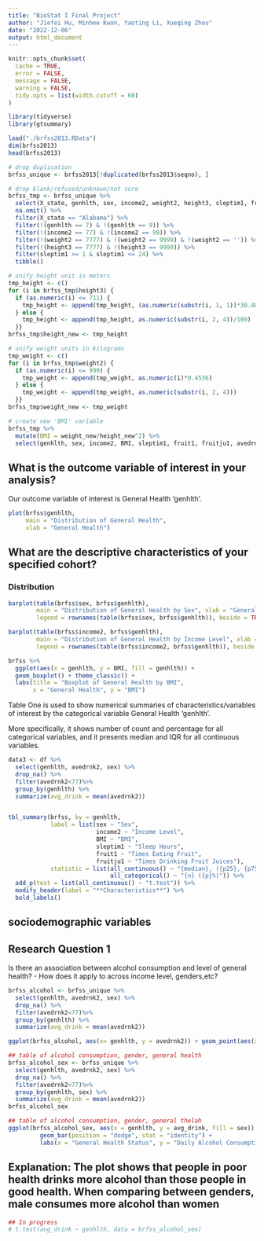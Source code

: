 ```yaml
---
title: "BioStat I Final Project"
author: "Jiefei Hu, Minhee Kwon, Yaoting Li, Xueqing Zhou"
date: "2022-12-06"
output: html_document
---
```


```r
knitr::opts_chunk$set(
  cache = TRUE,
  error = FALSE,
  message = FALSE,
  warning = FALSE,
  tidy.opts = list(width.cutoff = 60)
)
```

```r
library(tidyverse)
library(gtsummary)
```

```r
load("./brfss2013.RData")
dim(brfss2013)
head(brfss2013)
```

```r
# drop duplication
brfss_unique <- brfss2013[!duplicated(brfss2013$seqno), ]

# drop blank/refused/unknown/not sure
brfss_tmp <- brfss_unique %>%
  select(X_state, genhlth, sex, income2, weight2, height3, sleptim1, fruit1, fruitju1, avedrnk2) %>%
  na.omit() %>%
  filter(X_state == "Alabama") %>%
  filter(!(genhlth == 7) & !(genhlth == 9)) %>%
  filter(!(income2 == 77) & !(income2 == 99)) %>%
  filter(!(weight2 == 7777) & !(weight2 == 9999) & !(weight2 == '')) %>%
  filter(!(height3 == 7777) & !(height3 == 9999)) %>%
  filter(sleptim1 >= 1 & sleptim1 <= 24) %>%
  tibble()

# unify height unit in meters
tmp_height <- c()
for (i in brfss_tmp$height3) {
  if (as.numeric(i) <= 711) {
    tmp_height <- append(tmp_height, (as.numeric(substr(i, 1, 1))*30.48 + as.numeric(substr(i, 2, 3))*2.54)/100)
  } else {
    tmp_height <- append(tmp_height, as.numeric(substr(i, 2, 4))/100)
  }}
brfss_tmp$height_new <- tmp_height

# unify weight units in kilograms
tmp_weight <- c()
for (i in brfss_tmp$weight2) {
  if (as.numeric(i) <= 999) {
    tmp_weight <- append(tmp_weight, as.numeric(i)*0.4536)
  } else {
    tmp_weight <- append(tmp_weight, as.numeric(substr(i, 2, 4)))
  }}
brfss_tmp$weight_new <- tmp_weight

# create new 'BMI' variable
brfss_tmp %>% 
  mutate(BMI = weight_new/height_new^2) %>%
  select(genhlth, sex, income2, BMI, sleptim1, fruit1, fruitju1, avedrnk2) -> brfss
```

## What is the outcome variable of interest in your analysis? 

Our outcome variable of interest is General Health 'genhlth'.

```r
plot(brfss$genhlth,
     main = "Distribution of General Health",
     xlab = "General Health")
```

##	What are the descriptive characteristics of your specified cohort?

### Distribution

```r
barplot(table(brfss$sex, brfss$genhlth),
        main = "Distribution of General Health by Sex", xlab = "General Health",
        legend = rownames(table(brfss$sex, brfss$genhlth)), beside = TRUE)
```
```r
barplot(table(brfss$income2, brfss$genhlth),
        main = "Distribution of General Health by Income Level", xlab = "General Health",
        legend = rownames(table(brfss$income2, brfss$genhlth)), beside = TRUE)
```

```r
brfss %>%
  ggplot(aes(x = genhlth, y = BMI, fill = genhlth)) +
  geom_boxplot() + theme_classic() +
  labs(title = "Boxplot of General Health by BMI",
       x = "General Health", y = "BMI")
```

Table One is used to show numerical summaries of characteristics/variables of interest by the categorical variable General Health 'genhlth'. 

More specifically, it shows number of count and percentage for all categorical variables, and it presents median and IQR for all continuous variables.

```r
data3 <- df %>%
  select(genhlth, avedrnk2, sex) %>%
  drop_na() %>%
  filter(avedrnk2<77)%>%
  group_by(genhlth) %>%
  summarize(avg_drink = mean(avedrnk2))


tbl_summary(brfss, by = genhlth,
            label = list(sex ~ "Sex",
                         income2 ~ "Income Level",
                         BMI ~ "BMI",
                         sleptim1 ~ "Sleep Hours",
                         fruit1 ~ "Times Eating Fruit",
                         fruitju1 ~ "Times Drinking Fruit Juices"),
            statistic = list(all_continuous() ~ "{median}, ({p25}, {p75})",
                             all_categorical() ~ "{n} ({p}%)")) %>%
  add_p(test = list(all_continuous() ~ "t.test")) %>%
  modify_header(label = "**Characteristics**") %>%
  bold_labels()
```

## sociodemographic variables

## Research Question 1
Is there an association between alcohol consumption and level of general health?
-  How does it apply to across income level, genders,etc?

```r
brfss_alcohol <- brfss_unique %>%
  select(genhlth, avedrnk2, sex) %>%
  drop_na() %>%
  filter(avedrnk2<77)%>%
  group_by(genhlth) %>%
  summarize(avg_drink = mean(avedrnk2))

ggplot(brfss_alcohol, aes(x= genhlth, y = avedrnk2)) + geom_point(aes(x= genhlth, y = avg_drink)) + labs(x = "general health", y = "average drink", title = "general health vs average drink") 

```
```r
## table of alcohol consumption, gender, general health
brfss_alcohol_sex <- brfss_unique %>%
  select(genhlth, avedrnk2, sex) %>%
  drop_na() %>%
  filter(avedrnk2<77)%>%
  group_by(genhlth, sex) %>%
  summarize(avg_drink = mean(avedrnk2))
brfss_alcohol_sex
```

```r
## table of alcohol consumption, gender, general thelah
ggplot(brfss_alcohol_sex, aes(x = genhlth, y = avg_drink, fill = sex)) +
         geom_bar(position = "dodge", stat = "identity") +
         labs(x = "General Health Status", y = "Daily Alcohol Consumption", fill = "Gender", title = "Relationship between genhealth and alcohol consumption") 
```
## Explanation: The plot shows that people in poor health drinks more alcohol than those people in good health. When comparing between genders, male consumes more alcohol than women

```r
## In progress
# t.test(avg_drink ~ genhlth, data = brfss_alcohol_sex)
```

